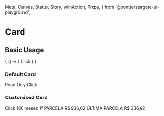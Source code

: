  Meta,
  Canvas,
  Status,
  Story,
  withAction,
  Props,
} from '@pontte/stargate-ui-playground';


<Meta title="Core/Card" component={Card} />

# Card

<Status type="rc" />

## Basic Usage

<Canvas>
  <Story name="Basic Usage" parameters={{
    jest: ['Card.spec.jsx'],
  }}>
    {
      () => (
        <Card
          onClick={withAction('onClick')}
          paddingX={8}
          paddingY={6}
          clickable
        >
          <Typography element="span">
            Click
          </Typography>
        </Card>
      )
    }
  </Story>
</Canvas>

<Props component={Card} />

### Default Card

<Canvas>
  <Card
  >
    <Typography element="span">
      Read Only
    </Typography>
  </Card>
  <Card
    paddingX={4}
    paddingY={6}
    clickable
  >
    <Typography element="span">
     Click
    </Typography>
  </Card>
</Canvas>


### Customized Card

<Canvas>
  <Card
    paddingX={4}
    paddingY={2}
    color="warning"
    borderColor="success"
    clickable
  >
    <Typography element="span">
      Click
    </Typography>
  </Card>
  <Card
    paddingX={2}
    paddingY={2}
    clickable
    selected
  >
    <Factory>
      <Typography
        element="span"
        variant="h4"
        display="block"
        textAlign="center"
      >
        180 meses
      </Typography>
      <Typography
        element="span"
        variant="small"
        display="block"
        gutter={.5}
        textAlign="center"
      >
        1ª PARCELA
      </Typography>
      <Typography
        element="span"
        variant="h4"
        display="block"
        textAlign="center"
      >
        R$ 936,62
      </Typography>
      <Typography
        element="span"
        variant="small"
        display="block"
        gutter={.5}
        textAlign="center"
      >
        ÚLTIMA PARCELA
      </Typography>
      <Typography
        element="span"
        variant="h4"
        display="block"
        textAlign="center"
      >
        R$ 336,62
      </Typography>
    </Factory>
  </Card>
</Canvas>
